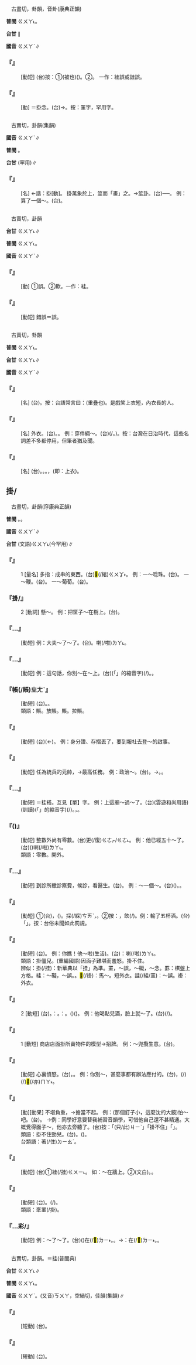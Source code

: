 
=={{ruby|罣|ㄍㄨㄚˋ}}==

　古畫切，卦韻，音卦(康典正韻)

'''普閩''' <rt>ㄍㄨㄚ˪</rt>。

'''台甘''' {{ruby|(文)|ㄍㄨㄚ˪/ㄎㄨㄚ˪/ㄍㄨㄧ˪}}∥

'''國音''' <rt>ㄍㄨㄚˋ</rt>∥

    

==='''『{{ruby|罣|ㄍㄨㄚˋ}}{{ruby|誤|ㄨˋ}}』'''===
: [動短] (台)按：①{{ruby|付|ㄏㆦ˫}}(被也){{ruby|人|ㄌㄤˊ}}{{ruby|連|ㄌㄧㄢ˫}}{{ruby|累|ㄌㄨㄧ˫}}{{ruby|入|ㆢㄧㆴ ͘/ㄌㄧㆴ ͘}}{{ruby|罪|ㄗㄨㆤ˫}}({{ruby|犯|ㄏㄨㄢ˫}}{{ruby|過|ㄍㆤ˪/ㄍㄨㆤ˪}}{{ruby|失|ㄒㄧㆵ}})。②{{ruby|古|ㄍㆦˋ}}{{ruby|官|ㄍㄨㆩ}}{{ruby|吏|ㄌㄧ˫}}{{ruby|被|ㄅㄧ˫}}{{ruby|處|ㄘㄨˋ}}{{ruby|分|ㄏㄨㄣ˫}}{{ruby|撤|ㄊㄧㄚㆵ}}{{ruby|職|ㄐㄧㆵ}}。 一作：絓誤或詿誤。
    

==='''『{{ruby|罣|ㄍㄨㄚˋ}}{{ruby|念|ㄋㄧㄢˋ}}』'''===
: [動] ＝掛念。(台){{ruby|罣|ㄎㄨㄚ˪}}{{ruby|念|ㄌㄧㆰ˫}}→{{ruby|罣|ㄎㄨㄚㆷ}}{{ruby|念|ㄌㄧㆰ˫}}。按：罣字，罕用字。
    

=={{ruby|卦|ㄍㄨㄚˋ}}==

　古賣切，卦韻(集韻)

'''國音''' <rt>ㄍㄨㄚˋ</rt>∥

'''普閩''' {{ruby|(文)|ㄍㄨㄚ˪}}。

'''台甘''' {{ruby|(常)|ㄍㄨㄚ˪}}{{ruby|。|ㄏㄨㄚ˫}}(罕用)∥

    

==='''『{{ruby|卦|ㄍㄨㄚˋ}}』'''===
: [名] ←諧：掛[動]。 掛萬象於上，筮而「畫」之。→筮卦。(台){{ruby|古|ㄍㆦˋ}}{{ruby|代|ㄉㄞ˫}}{{ruby|占|ㄐㄧㆰ}}{{ruby|卜|ㄅㆦㆶ}}{{ruby|所|ㄙㆦˋ}}{{ruby|用|ㄧㆲ˫}}{{ruby|丌|ㆤ}}{{ruby|符|ㄏㄨˊ}}{{ruby|號|ㄏㄜ˫}}──{{ruby|卦|ㄍㄨㄚ˪}}。 例：算了一個～。(台){{ruby|卜|ㄅㆦㆶ}}{{ruby|一|ㄐㄧㆵ ͘}}{{ruby|個|ㆤˊ}}{{ruby|卦|ㄍㄨㄚ˪}}。
    

=={{ruby|詿|ㄍㄨㄚˋ}}==

　古賣切，卦韻

'''台甘''' <rt>ㄍㄨㄚ˪</rt>∥

'''普閩''' <rt>ㄍㄨㄚ˪</rt>。

'''國音''' <rt>ㄍㄨㄚˋ</rt>∥

    

==='''『{{ruby|詿|ㄍㄨㄚˋ}}』'''===
: [動] ①誤。②欺。一作：絓。
    

==='''『{{ruby|詿|ㄍㄨㄚˋ}}{{ruby|誤|ㄨˋ}}』'''===
: [動短] 錯誤＝{{ruby|罣|ㆣㄨㄚˋ}}誤。
    

=={{ruby|褂|ㄍㄨㄚˋ}}==

　古賣切，卦韻

'''普閩''' <rt>ㄍㄨㄚ˪</rt>。

'''台甘''' <rt>ㄍㄨㄚ˪</rt>∥

'''國音''' <rt>ㄍㄨㄚˋ</rt>∥

    

==='''『{{ruby|短|ㄉㄨㄢˇ}}{{ruby|褂|ㄍㄨㄚˋ}}』'''===
: [名] (台){{ruby|馬|ㆠㆤˋ}}{{ruby|褂|ㄍㄨㄚˋ}}。按：台語常言曰：{{ruby|穿|ㄑㄧㄥ˫}}{{ruby|長|ㄉㆭˊ}}{{ruby|衫|ㄙㆩ}}{{ruby|匒|ㄊㄚㆷ ͘}}(重疊也){{ruby|馬|ㆠㆤˋ}}{{ruby|褂|ㄍㄨㄚ˪}}。是戲笑上衣短，內衣長的人。
    

==='''『{{ruby|褂|ㄍㄨㄚˋ}}{{ruby|兒|ㄦ}}』'''===
: [名] 外衣。(台){{ruby|褂|ㄍㄨㄚ˪}}。{{ruby|單|ㄉㄨㆩ}}{{ruby|重|ㄉㄧㄥˊ}}{{ruby|頂|ㄉㄧㄥˋ}}{{ruby|面|ㆠㄧㄣ˫}}{{ruby|衫|ㄙㆩ}}。 例：穿件綢～。(台){{ruby|穿|ㄑㄧㄥ˫}}{{ruby|一|ㄐㄧㆵ ͘}}{{ruby|領|ㄋㄧㄚˋ}}{{ruby|頂|ㄉㄧㄥˋ}}{{ruby|面|ㆠㄧㄣ˫}}{{ruby|衫|ㄙㆩ}}(/{{ruby|綢|ㄉㄧㄨˊ}}{{ruby|仔|ㄚ}}{{ruby|長|ㄉㆭˊ}}{{ruby|衫|ㄙㆩ}}。{{ruby|外|ㆣㄨㄚ˫}}{{ruby|口|ㄎㄠˋ}}{{ruby|衫|ㄙㆩ}})。按：台灣在日治時代，這些名詞差不多都停用，但筆者猶及聞。
    

==='''『{{ruby|長|ㄔㄤˊ}}{{ruby|袍|ㄆㄠˊ}}{{ruby|馬|ㄇㄚˇ}}{{ruby|褂|ㄍㄨㄚˋ}}』'''===
: [名] (台){{ruby|長|ㄉㆭˊ}}{{ruby|衫|ㄙㆩ}}{{ruby|疊|ㄊㄚㆷ ͘}}{{ruby|馬|ㆠㆤˋ}}{{ruby|褂|ㄍㄨㄚ˪}}。{{ruby|正|ㄐㄧㄥ˪}}{{ruby|式|ㄒㄧㆤㆶ}}{{ruby|丌|ㆤ}}{{ruby|服|ㄏㆦㆶ ͘}}{{ruby|裝|ㄗㆲ}}。{{ruby|禮|ㄌㆤˋ}}{{ruby|服|ㄏㆦㆶ ͘}}。{{ruby|又|ㄧㄨ˫}}{{ruby|戲|ㄏㄧ˪}}{{ruby|言|ㆣㄧㄢˊ}}，{{ruby|偶|ㄫㆦˋ}}{{ruby|然|ㆢㄧㄢˊ/ㄌㄧㄢˊ}}{{ruby|上|ㄒㄧㆲ˫}}{{ruby|身|ㄒㄧㄣ}}(即：上衣){{ruby|穿|ㄑㄧㄥ˫}}{{ruby|起|·ㄎㄧˋ}}{{ruby|來|·ㄌㄞˊ}}{{ruby|結|ㄍㄧㄚㆵ}}{{ruby|果|ㄍㄜˋ}}{{ruby|比|ㄅㄧˋ}}{{ruby|內|ㄌㄞ˫}}{{ruby|面|ㆠㄧㄣ˫}}{{ruby|重|ㄉㄧㄥˊ}}{{ruby|較|ㄎㄚㆷ}}{{ruby|短|ㄉㆤˋ}}。
    

==掛/{{ruby|挂|ㄍㄨㄚˋ}}==

　古畫切，卦韻(窏康典正韻)

'''普閩''' {{ruby|(文)|ㄍㄨㄚ˪}}。{{ruby|(白)|ㄍㄨㄧ˪}}。

'''國音''' <rt>ㄍㄨㄚˋ</rt>∥

'''台甘''' (文語)<rt>ㄍㄨㄚ˪</rt>{{ruby|。|ㄏㄨㄚ˫}}(今罕用)∥

    

==='''『{{ruby|掛|ㄍㄨㄚˋ}}』'''===
:1  [量名] 多指：成串的東西。(台)<mark>&#xffec0;</mark>(/綰)<rt>ㄍㄨㆩ˫</rt>。 例：一～唸珠。(台){{ruby|一|ㄐㄧㆵ ͘}}{{ruby|綰|ㄍㄨㆩ˫}}{{ruby|念|ㄌㄧㆰ˫}}{{ruby|珠|ㄗㄨ}}。 一～鞭。(台){{ruby|一|ㄐㄧㆵ ͘}}{{ruby|綰|ㄍㄨㆩ˫}}{{ruby|炮|ㄆㄠ˪}}{{ruby|仔|ㄚ}}。 一～葡萄。(台){{ruby|一|ㄐㄧㆵ ͘}}{{ruby|葩|ㄆㄚ}}{{ruby|葡|ㄆㄨˊ}}{{ruby|萄|ㄉㄜˊ}}。
    

==='''『掛/{{ruby|挂|ㄍㄨㄚˋ}}』'''===
:2  [動詞] 懸～。 例：把筐子～在樹上。(台){{ruby|將|ㄐㄧㆲ}}{{ruby|籃|ㄋㄚˊ}}{{ruby|仔|ㄚ}}{{ruby|挂|ㄍㄨㄚ˪/ㄍㄨㄧ˪}}{{ruby|站|ㄉㄧㆰ˪}}{{ruby|樹|ㄑㄧㄨ˫}}{{ruby|仔|ㄚ}}{{ruby|頂|ㄉㄧㄥˋ}}。
    

==='''『{{ruby|掛|ㄍㄨㄚˋ}}…{{ruby|牌|ㄆㄞˊ}}』'''===
: [動短] 例：大夫～了～了。(台){{ruby|醫|ㄧ}}{{ruby|生|ㄒㄧㄥ}}{{ruby|挂|ㄍㄨㄚ˪}}{{ruby|牌|ㄅㄞˊ}}{{ruby|匾|ㄅㄧㄢˋ}}。{{ruby|開|ㄎㄞ}}{{ruby|業|ㆣㄧㄚㆴ ͘}}喇(/啦)<rt>ㄌㄚ˪</rt>。
    

==='''『{{ruby|掛|ㄍㄨㄚˋ}}…{{ruby|心|ㄒㄧㄣ}}』'''===
: [動短] 例：這句話，你別～在～上。(台){{ruby|<mark>&#xffb50;</mark>|ㄐㄧㆵ}}(「{{ruby|此|ㄐㄧˋ}}{{ruby|一|ㄐㄧㆵ ͘}}」的縮音字)(/{{ruby|此|ㄐㄧㆵ}}){{ruby|句|ㄍㄨ˪}}{{ruby|話|ㄨㆤ˫}}。{{ruby|汝|ㄌㄧˋ}}{{ruby|免|ㆠㄧㄢˋ}}{{ruby|挂|ㄎㄨㄚ˪}}{{ruby|站|ㄉㄧㆰ˪}}{{ruby|心|ㄒㄧㆬ}}{{ruby|肝|ㄍㄨㆩ}}{{ruby|頭|ㄊㄠˊ}}。
    

==='''『{{ruby|掛|ㄍㄨㄚˋ}}帳(/賬)<rt>ㄓㄤˋ</rt>』'''===
: [動短] (台){{ruby|賒|ㄒㄧㄚ}}{{ruby|賬|ㄒㄧㄠ˪}}。{{ruby|欠|ㄎㄧㆰ˪}}{{ruby|賬|ㄒㄧㄠ˪}}。
:類語：{{ruby|<mark>&#xf9359;</mark>|ㄙㄜˋ}}賬。放賬。{{ruby|賒|ㄕㄜ}}賬。拉賬。
:
    

==='''『{{ruby|掛|ㄍㄨㄚˋ}}{{ruby|失|ㄕ}}』'''===
: [動短] (台){{ruby|登|ㄉㄧㄥ}}{{ruby|報|ㄅㄜ˪}}(←{{ruby|刊|ㄎㄢ}}{{ruby|新|ㄒㄧㄣ}}{{ruby|聞|ㆠㄨㄣˊ}}){{ruby|宣|ㄙㄨㄢ}}{{ruby|布|ㄅㆦ˪}}{{ruby|遺|ㄨㄧˊ}}{{ruby|失|ㄒㄧㆵ}}。 例：身分證、存摺丟了，要到報社去登～的啟事。
    

==='''『{{ruby|掛|ㄍㄨㄚˋ}}{{ruby|帥|ㄕㄨㄞˋ}}』'''===
: [動短] 任為統兵的元帥，→最高任務。 例：政治～。(台){{ruby|以|ㄧˋ}}{{ruby|政|ㄐㄧㄥ˪}}{{ruby|治|ㄉㄧ˫}}{{ruby|背|ㄅㄨㆤ˫}}{{ruby|景|ㄍㄧㄥˋ}}{{ruby|做|ㄗㄨㆤ˪/ㄗㄜ˪}}{{ruby|後|ㄠ˫}}{{ruby|盾|ㄉㄨㄣˋ}}{{ruby|做|ㄗㄨㆤ˪/ㄗㄜ˪}}{{ruby|社|ㄒㄧㄚ˫}}{{ruby|會|ㄏㄨㆤ˫}}{{ruby|活|ㄏㄨㄚㆵ ͘}}{{ruby|動|ㄉㆲ˫}}。→{{ruby|政|ㄐㄧㄥ˪}}{{ruby|治|ㄉㄧ˫}}{{ruby|至|ㄐㄧ˪}}{{ruby|上|ㄒㄧㆲ˫}}。{{ruby|政|ㄐㄧㄥ˪}}{{ruby|治|ㄉㄧ˫}}{{ruby|第|ㄉㆤ˫}}{{ruby|一|ㄧㆵ}}。
    

==='''『{{ruby|掛|ㄍㄨㄚˋ}}…{{ruby|單|ㄉㄢ}}』'''===
: [動短] ＝挂褡。互見【單】字。 例：上這廟～過～了。(台)(雲遊和尚用語){{ruby|曾|ㆠㄚㆵ}}(訓讀){{ruby|去|ㄎㄧ˪}}{{ruby|<mark>&#xffb50;</mark>|ㄐㄧㆵ}}(「{{ruby|此|ㄐㄧˋ}}{{ruby|一|ㄧㆵ}}」的縮音字)(/{{ruby|此|ㄐㄧㆵ}}){{ruby|間|ㄍㄧㄥ}}{{ruby|廟|ㆠㄧㄜ˫}}{{ruby|過|ㄍㆤ˪/ㄍㄨㆤ˪}}{{ruby|冥|ㄇㆤˊ/ㄇㄧˊ}}。{{ruby|歇|ㄏㄧㄜㆷ}}{{ruby|困|ㄎㄨㄣ˪}}，{{ruby|歇|ㄏㄧㄜㆷ}}{{ruby|暝|ㄇㆤˊ/ㄇㄧˊ}}。
    

==='''『{{ruby|掛|ㄍㄨㄚˋ}}{{ruby|零|ㄌㄧㄥˊ}}({{ruby|兒|ㄦ}})』'''===
: [動短] 整數外尚有零數。(台){{ruby|整|ㄐㄧㄥˋ}}{{ruby|數|ㄙㆦ˪}}{{ruby|以|ㄧˋ}}{{ruby|外|ㆣㄨㄚ˫}}更(/復)<rt>ㄍㄜㆷ/ㄍㄜ˪</rt>{{ruby|一|ㄐㄧㆵ ͘}}{{ruby|屑|ㄙㄨㆵ}}{{ruby|仔|ㄚ}}{{ruby|零|ㄌㄢˊ}}{{ruby|星|ㄙㄢ}}{{ruby|丌|ㆤ}}。 例：他已經五十～了。(台){{ruby|伊|ㄧ}}{{ruby|已|ㄧˋ}}{{ruby|經|ㄍㄧㄥ}}{{ruby|五|ㆣㆦ˫}}{{ruby|十|ㄗㄚㆴ ͘}}({{ruby|歲|ㄏㆤ˪/ㄏㄨㆤ˪}}){{ruby|出|ㄘㄨ}}{{ruby|頭|ㄊㄠˊ}}喇(/啦)<rt>ㄌㄚ˪</rt>。
:類語：零數。開外。
:
    

==='''『{{ruby|掛|ㄍㄨㄚˋ}}…{{ruby|號|ㄏㄠˋ}}』'''===
: [動短] 到診所繳診察費，候診，看醫生。(台){{ruby|掛|ㄍㄨㄚ˪}}{{ruby|號|ㄏㄜ˫}}。 例：～一個～。(台){{ruby|寄|ㄍㄧㄚ˪}}{{ruby|批|ㄆㆤ/ㄆㄨㆤ}}({{ruby|信|ㄒㄧㄣ˪}}){{ruby|特|ㄉㄧㆤㆶ ͘}}{{ruby|別|ㄅㄧㄚㆵ ͘}}{{ruby|加|ㄍㆤ}}{{ruby|繳|ㄍㄧㄠˋ}}{{ruby|費|ㄏㄨㄧ˪}}{{ruby|登|ㄉㄧㄥ}}{{ruby|記|ㄍㄧ˪}}。{{ruby|預|ㄨ˫}}{{ruby|防|ㄏㆲˊ}}{{ruby|失|ㄒㄧㆵ}}{{ruby|落|ㄌㄜㆷ ͘}}。
    

==='''『{{ruby|掛|ㄍㄨㄚˋ}}{{ruby|紅|ㄏㄨㄥˊ}}』'''===
: [動短] ①(台){{ruby|店|ㄉㄧㆰ˪}}{{ruby|舖|ㄆㆦ˪}}，({{ruby|懸|ㄏㄧㄢˊ}}){{ruby|掛|ㄍㄨㄚ˪}}{{ruby|紅|ㄤˊ}}{{ruby|綵|ㄘㄞˋ}}{{ruby|慶|ㄎㄧㄥ˪}}{{ruby|祝|ㄐㄧㆦㆶ}}{{ruby|開|ㄎㄞ}}{{ruby|張|ㄉㄧㆲ}}。{{ruby|掛|ㄍㄨㄚ˪}}採(/綵)<rt>ㄘㄞˋ</rt>，{{ruby|挂|ㄍㄨㄚ˪}}{{ruby|綢|ㄉㄧㄨˊ}}。②按：{{ruby|食|ㄐㄧㄚㆷ}}{{ruby|酒|ㄐㄧㄨˋ}}{{ruby|喝|ㄏㄨㄚㆷ}}{{ruby|拳|ㄍㄨㄣˊ}}{{ruby|賭|ㄉㆦˋ}}{{ruby|酒|ㄐㄧㄨˋ}}，{{ruby|贏|ㄧㆩˊ}}{{ruby|丌|ㆤ}}{{ruby|陪|ㄅㄨㆤˊ}}{{ruby|輸|ㄙㄨ}}{{ruby|丌|ㆤ}}飲{{ruby|/|ㄌㄧㆬ/ㄧㆬˋ}}(/{{ruby|<mark>&#xffbf1;</mark>|ㄌㄧㆬ}})。例：輸了五杯酒。(台){{ruby|兩|ㄋㆭ˫}}{{ruby|杯|ㄅㄨㆤ}}{{ruby|共|ㄍㄚ˫}}{{ruby|汝|ㄌㄧˋ}}「{{ruby|掛|ㄍㄨㄚ˪}}{{ruby|紅|ㄤˊ}}」。按：台俗未聞如此罰規。
    

==='''『{{ruby|掛|ㄍㄨㄚˋ}}{{ruby|勁|ㄐㄧㄣˋ}}{{ruby|兒|ㄦ}}』'''===
: [動短] (台){{ruby|受|ㄒㄧㄨ˫}}{{ruby|刺|ㄑㄧ˪}}{{ruby|激|ㄍㄧㆤㆶ}}{{ruby|而|ㆢㄧˊ/ㄌㄧˊ}}{{ruby|精|ㄐㄧㄥ}}{{ruby|神|ㄒㄧㄣˊ}}{{ruby|興|ㄏㄧㄥ}}{{ruby|奮|ㄏㄨㄣ˪}}{{ruby|起|·ㄎㄧˋ}}{{ruby|來|·ㄌㄞˊ}}。 例：你瞧！他～啦(生活)。(台){{ruby|汝|ㄌㄧˋ}}{{ruby|看|ㄎㄨㆩ˪}}：{{ruby|伊|ㄧ}}{{ruby|激|ㄍㄧㆤㆶ}}{{ruby|起|·ㄎㄧˋ}}{{ruby|來|·ㄌㄞˊ}}喇(/啦)<rt>ㄌㄚ˪</rt>。
:類語：掛僵兒。(重編國語)因面子難堪而羞怒。掛不住。
:
:辨似：掛(/挂)：新華典以「挂」為準。罣，～誤，～礙，～念。罫：棋盤上方格。絓：～礙，～誤。。<mark>&#xf9c78;</mark>(/褂)：馬～。短外衣。詿(/絓/罣)：～誤。褂：外衣。
:
    

==='''『{{ruby|掛|ㄍㄨㄚˋ}}{{ruby|幌|ㄏㄨㄤˇ}}{{ruby|子|·ㄗˇ}}』'''===
:2  [動短] (台){{ruby|食|ㄐㄧㄚㆷ ͘}}{{ruby|酒|ㄐㄧㄨˋ}}{{ruby|面|ㆠㄧㄣ˫}}{{ruby|紅|ㄤˊ}}。{{ruby|叫|ㄍㄧㄜ˪}}{{ruby|作|ㄗㄜ˪}}：{{ruby|掛|ㄍㄨㄚ˪}}{{ruby|招|ㄐㄧㄠ}}{{ruby|牌|ㄅㄞˊ}}。{{ruby|比|ㄅㄧˋ}}{{ruby|喻|ㆡㄨ˫/ㄌㄨ˫}}：{{ruby|有|ㄨ˫}}{{ruby|內|ㄌㄨㆤ˫}}{{ruby|情|ㄐㄧㄥˊ}}{{ruby|囥|ㄎㆭˋ}}{{ruby|<mark>&#xffa45;</mark>|ㆠㆤ˫/ㆠㄨㆤ˫}}{{ruby|住|ㄉㄧㄠˊ}}。{{ruby|有|ㄨ˫}}{{ruby|隱|ㄨㄣˋ}}{{ruby|情|ㄐㄧㄥˊ}}({{ruby|<mark>&#xffa45;</mark>|ㆠㆤ˫/ㆠㄨㆤ˫}}{{ruby|<mark>&#xffbf1;</mark>|ㄌㄧㆬ}}{{ruby|酒|ㄐㄧㄨˋ}}){{ruby|隨|ㄙㄨㄧˊ}}{{ruby|付|ㄏㆦ˫}}({{ruby|被|ㄅㄧ˫}}){{ruby|人|ㄌㄤˊ}}{{ruby|知|ㄗㄞ}}{{ruby|影|ㄧㆩˋ}}{{ruby|去|ㄎㄧ˪}}。 例：他喝點兒酒，臉上就～了。(台){{ruby|伊|ㄧ}}{{ruby|<mark>&#xffbf1;</mark>|ㄌㄧㆬ}}{{ruby|一|ㄐㄧㆵ ͘}}{{ruby|點|ㄉㄧㆰˋ}}{{ruby|仔|ㄚ}}{{ruby|酒|ㄐㄧㄨˋ}}{{ruby|面|ㆠㄧㄣ˫}}{{ruby|著|ㄉㄧㄜㆷ}}(/{{ruby|都|ㄉㄜ˫}}){{ruby|隨|ㄙㄨㄧˊ}}{{ruby|紅|ㄤˊ}}{{ruby|起|·ㄎㄧˋ}}{{ruby|來|·ㄌㄞˊ}}。
    

==='''『{{ruby|掛|ㄍㄨㄚˋ}}{{ruby|幌|ㄏㄨㄤˇ}}{{ruby|子|·ㄗˇ}}』'''===
:1  [動短] 商店店面掛所賣物件的模型→招牌。 例：～兜攬生意。(台){{ruby|掛|ㄍㄨㄚ˪}}{{ruby|招|ㄐㄧㄠ}}{{ruby|牌|ㄅㄞˊ}}{{ruby|招|ㄐㄧㄜ}}{{ruby|生|ㄒㄧㄥ}}{{ruby|理|ㄌㄧˋ}}。
    

==='''『{{ruby|掛|ㄍㄨㄚˋ}}{{ruby|火|ㄏㄨㄛˇ}}{{ruby|兒|ㄦ}}』'''===
: [動短] 心裏憤怒。(台){{ruby|心|ㄒㄧㆬ}}{{ruby|火|ㄏㆤˋ/ㄏㄨㆤˋ/ㄏㄜˋ}}{{ruby|<mark>&#xffb55;</mark>|ㄉㄜㆷ ͘}}。{{ruby|發|ㄏㄨㄚㆵ}}{{ruby|<mark>&#xf916c;</mark>|ㄏㆲˊ}}。 例：你別～，甚麼事都有辦法應付的。(台){{ruby|汝|ㄌㄧˋ}}{{ruby|免|ㆠㄧㄢˋ}}{{ruby|受|ㄒㄧㄨ˫}}{{ruby|氣|ㄎㄧ˪}}，{{ruby|乜|ㄇㄧㆷ}}{{ruby|仔|ㄚ}}{{ruby|載|ㄉㄞ˫}}(/{{ruby|戴|ㄉㄞ˪}}){{ruby|事|ㄐㄧ˪}}(/{{ruby|事|ㄉㄞ˫}}{{ruby|情|ㄐㄧ˪}})<mark>&#xffaca;</mark>(/亦)<rt>ㄇㄚ˫</rt>{{ruby|有|ㄨ˫}}{{ruby|法|ㄏㄨㄚㆵ}}{{ruby|度|ㄉㆦ˫}}{{ruby|通|ㄊㄤ}}{{ruby|解|ㄍㄞˋ}}{{ruby|決|ㄍㄨㄚㆵ}}。
    

==='''『{{ruby|掛|ㄍㄨㄚˋ}}{{ruby|不|ㄅㄨˊ}}{{ruby|住|ㄓㄨˋ}}』'''===
: [動][動果] 不堪負重，→擔當不起。 例：(那個釘子小，這麼沈的大鏡)怕～吧。(台){{ruby|驚|ㄍㄧㆩ}}{{ruby|見|ㄍㆪ˪}}{{ruby|掛|ㄍㄨㄚ˪/ㄍㄨㄧ˪}}{{ruby|<mark>&#xffa45;</mark>|ㆠㆤ˫/ㆠㄨㆤ˫}}{{ruby|住|ㄉㄧㄠˊ}}。 →例：同學好意要替我補習音韻學，可惜他自己還不甚精通。大概覺得面子～，他亦去旁聽了。(台)按：{{ruby|<mark>&#xffacb;</mark>|ㄗㆤ}}「(只/此)<rt>ㄐㄧˋ</rt>{{ruby|個|ㆤˊ}}」「掛不住」{{ruby|是|ㄒㄧ˫}}「{{ruby|歹|ㄆㄞˋ}}{{ruby|勢|ㄙㆤ˪}}{{ruby|面|ㆠㄧㄣ˫}}」{{ruby|丌|ㆤ}}{{ruby|意|ㄧ˪}}{{ruby|思|ㄙㄨ˪}}。
:類語：掛不住勁兒。(台){{ruby|因|ㄧㄣ}}{{ruby|受|ㄒㄧㄨ˫}}{{ruby|侮|ㆠㄨˋ}}{{ruby|辱|ㄌㄧㆦㆶ ͘/ㄌㄧㆦㆶ ͘}}。{{ruby|見|ㄍㄧㄣ˪/ㄍㄧㄢ˪}}{{ruby|笑|ㄒㄧㄠ˪}}({{ruby|受|ㄒㄧㄨ˫}}{{ruby|氣|ㄎㄧ˪}})。
:
:台類語：{{ruby|擋|ㄉㆲ˪}}{{ruby|<mark>&#xffa45;</mark>|ㆠㆤ˫/ㆠㄨㆤ˫}}著(/住)<rt>ㄉㄧㄠˊ</rt>。
:
    

==='''『{{ruby|懸|ㄒㄩㄢˊ}}{{ruby|掛|ㄍㄨㄚˋ}}』'''===
: [動短] (台)①絓(/挂)<rt>ㄍㄨㄧ˪</rt>。 如：～在牆上。②{{ruby|懸|ㄏㄧㄢˊ}}{{ruby|念|ㄌㄧㆰ˫}}(文白)。{{ruby|掛|ㄍㄨㄚ˪}}{{ruby|→|ㄎㄨㄚ˪}}{{ruby|念|ㄌㄧㆰ˫}}。
    

==='''『{{ruby|記|ㄐㄧˋ}}{{ruby|掛|ㄍㄨㄚˋ}}』'''===
: [動短] (台){{ruby|關|ㄍㄨㄢ}}{{ruby|心|ㄒㄧㆬ}}。{{ruby|掛|ㄍㄨㄚ˪}}{{ruby|→|ㄎㄨㄚ˪}}{{ruby|念|ㄌㄧㆰ˫}}(/{{ruby|罣|ㄍㄨㄚ˪}}{{ruby|念|ㄌㄧㆰ˫}})。
:類語：牽罣(/掛)。
:
    

==='''『{{ruby|掛|ㄍㄨㄚˋ}}…彩/{{ruby|綵|ㄘㄞˇ}}』'''===
: [動短] 例：～了～了。(台)({{ruby|有|ㄨ˫}}{{ruby|喜|ㄏㄧˋ}}{{ruby|事|ㄙㄨ˫}})在(/<mark>&#xf9853;</mark>)<rt>ㄉㄧ˫</rt>{{ruby|門|ㄇㆭˊ}}{{ruby|楣|ㆠㄞˊ}}{{ruby|結|ㄍㄚㆵ}}{{ruby|紅|ㄤˊ}}{{ruby|綵|ㄘㄞˋ}}。{{ruby|繡|ㄒㄧㄨ˪}}{{ruby|球|ㄍㄧㄨˊ}}。→{{ruby|比|ㄅㄧˋ}}{{ruby|喻|ㆡㄨ˫/ㄌㄨ˫}}：在(/<mark>&#xf9853;</mark>)<rt>ㄉㄧ˫</rt>{{ruby|戰|ㄐㄧㄢ˪}}{{ruby|場|ㄉㄧㆫˊ/ㄉㄧㆧˊ}}{{ruby|受|ㄒㄧㄨ˫}}{{ruby|傷|ㄒㄧㆲ}}。{{ruby|流|ㄌㄠˊ}}{{ruby|血|ㄏㄨㄧㆷ/ㄏㄨㆤㆷ}}。
    

=={{ruby|絓|ㄍㄨㄚˋ}}==

　古賣切，卦韻。＝挂(普閩典)

'''台甘''' <rt>ㄍㄨㄚ˪</rt>∥

'''普閩''' <rt>ㄍㄨㄚ˪</rt>。

'''國音''' <rt>ㄍㄨㄚˋ</rt>。(又音)<rt>ㄎㄨㄚ</rt>，空緺切，佳韻(集韻)∥

    

==='''『{{ruby|絓|ㄍㄨㄚˋ}}{{ruby|礙|ㄞˋ}}』'''===
: [短動] (台){{ruby|有|ㄧㄨˋ}}{{ruby|所|ㄙㆦˋ}}{{ruby|阻|ㄗㆦˋ}}{{ruby|礙|ㆣㄞ˫}}。
    

==='''『{{ruby|絓|ㄍㄨㄚˋ}}{{ruby|誤|ㄨˋ}}』'''===
: [短動] (台){{ruby|有|ㄧㄨˋ}}{{ruby|所|ㄙㆦˋ}}{{ruby|阻|ㄗㆦˋ}}{{ruby|礙|ㆣㄞ˫}}。
    
